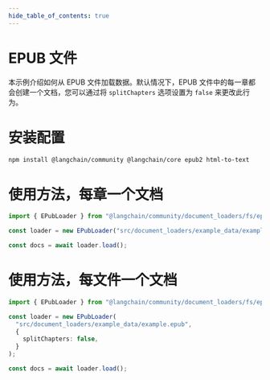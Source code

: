```yaml
---
hide_table_of_contents: true
---
```


# EPUB 文件

本示例介绍如何从 EPUB 文件加载数据。默认情况下，EPUB 文件中的每一章都会创建一个文档，您可以通过将 `splitChapters` 选项设置为 `false` 来更改此行为。

# 安装配置

```bash npm2yarn
npm install @langchain/community @langchain/core epub2 html-to-text
```

# 使用方法，每章一个文档

```typescript
import { EPubLoader } from "@langchain/community/document_loaders/fs/epub";

const loader = new EPubLoader("src/document_loaders/example_data/example.epub");

const docs = await loader.load();
```

# 使用方法，每文件一个文档

```typescript
import { EPubLoader } from "@langchain/community/document_loaders/fs/epub";

const loader = new EPubLoader(
  "src/document_loaders/example_data/example.epub",
  {
    splitChapters: false,
  }
);

const docs = await loader.load();
```